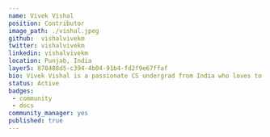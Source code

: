 ---
name: Vivek Vishal
position: Contributor
image_path: ./vishal.jpeg
github:  vishalvivekm
twitter: vishalvivekm
linkedin: vishalvivekm
location: Punjab, India
layer5: 878488d5-c394-4b04-91b4-fd2f9e67ffaf 
bio: Vivek Vishal is a passionate CS undergrad from India who loves to explore new technologies and contribute to Open-Source projects. With proficiency in various programming languages, including Java, C++, C, Bash, and JavaScript, he possesses a profound understanding of SQL, Git, and Command-line tools. Vivek has a strong inclination towards Maths and a keen interest in Machine Learning, constantly expanding his knowledge and skillset. As an active member of the Layer5 community, he eagerly participates in community events and discussions, both to learn and to assist others in getting started with Layer5 projects or other Open-Source endeavors. Don't hesitate to connect with him on his socials below
status: Active
badges:
 - community
 - docs
community_manager: yes
published: true
--- 
